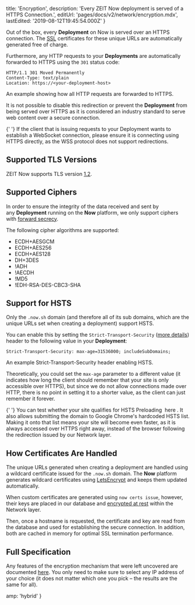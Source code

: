 
  title: 'Encryption',
  description: 'Every ZEIT Now deployment is served of a HTTPS Connection.',
  editUrl: 'pages/docs/v2/network/encryption.mdx',
  lastEdited: '2019-08-12T19:45:54.000Z'
}

Out of the box, every **Deployment** on Now is served over an HTTPS connection. The [SSL](https://en.wikipedia.org/wiki/Transport_Layer_Security) certificates for these unique URLs are automatically generated free of charge.

Furthermore, any HTTP requests to your **Deployments** are automatically forwarded to HTTPS using the `301` status code:

```
HTTP/1.1 301 Moved Permanently
Content-Type: text/plain
Location: https://<your-deployment-host>
```

<Caption>
  An example showing how all <InlineCode>HTTP</InlineCode> requests are
  forwarded to <InlineCode>HTTPS</InlineCode>.
</Caption>

It is not possible to disable this redirection or prevent the **Deployment** from being served over HTTPS as it is considered an industry standard to serve web content over a secure connection.

<Note>
  {' '}
  If the client that is issuing requests to your <P.B>Deployment</P.B> wants to establish
  a WebSocket connection, please ensure it is connecting using HTTPS directly, as
  the WSS protocol does not support redirections.
</Note>

## Supported TLS Versions

ZEIT Now supports TLS version [1.2](https://en.wikipedia.org/wiki/Transport_Layer_Security#TLS_1.2).

## Supported Ciphers

In order to ensure the integrity of the data received and sent by any **Deployment** running on the **Now** platform, we only support ciphers with [forward secrecy](https://en.wikipedia.org/wiki/Forward_secrecy).

The following cipher algorithms are supported:

- ECDH+AESGCM
- ECDH+AES256
- ECDH+AES128
- DH+3DES
- !ADH
- !AECDH
- !MD5
- !EDH-RSA-DES-CBC3-SHA

## Support for HSTS

Only the `.now.sh` domain (and therefore all of its sub domains, which are the unique URLs set when creating a deployment) support HSTS.

You can enable this by setting the `Strict-Transport-Security` ([more details](https://developer.mozilla.org/en-US/docs/Web/HTTP/Headers/Strict-Transport-Security)) header to the following value in your **Deployment**:

```
Strict-Transport-Security: max-age=31536000; includeSubDomains;
```

<Caption>
  An example <InlineCode>Strict-Transport-Security</InlineCode> header enabling
  HSTS.
</Caption>

Theoretically, you could set the `max-age` parameter to a different value (it indicates how long the client should remember that your site is only accessible over HTTPS), but since we do not allow connections made over HTTP, there is no point in setting it to a shorter value, as the client can just remember it forever.

<Note hint>
  {' '}
  You can test whether your site qualifies for HSTS Preloading <GenericLink href="https://hstspreload.org/">
    here
  </GenericLink>. It also allows submitting the domain to Google Chrome's hardcoded
  HSTS list. Making it onto that list means your site will become even faster, as
  it is always accessed over HTTPS right away, instead of the browser following the
  redirection issued by our <P.B>Network</P.B> layer.
</Note>

## How Certificates Are Handled

The unique URLs generated when creating a deployment are handled using a wildcard certificate issued for the `.now.sh` domain. The **Now** platform generates wildcard certificates using [LetsEncrypt](https://letsencrypt.org/) and keeps them updated automatically.

When custom certificates are generated using `now certs issue`, however, their keys are placed in our database and [encrypted at rest](https://en.wikipedia.org/wiki/Data_at_rest#Encryption) within the Network layer.

Then, once a hostname is requested, the certificate and key are read from the database and used for establishing the secure connection. In addition, both are cached in memory for optimal SSL termination performance.

## Full Specification

Any features of the encryption mechanism that were left uncovered are documented [here](https://www.ssllabs.com/ssltest/analyze.html?d=zeit.co). You only need to make sure to select any IP address of your choice (it does not matter which one you pick – the results are the same for all).


  amp: 'hybrid'
}
